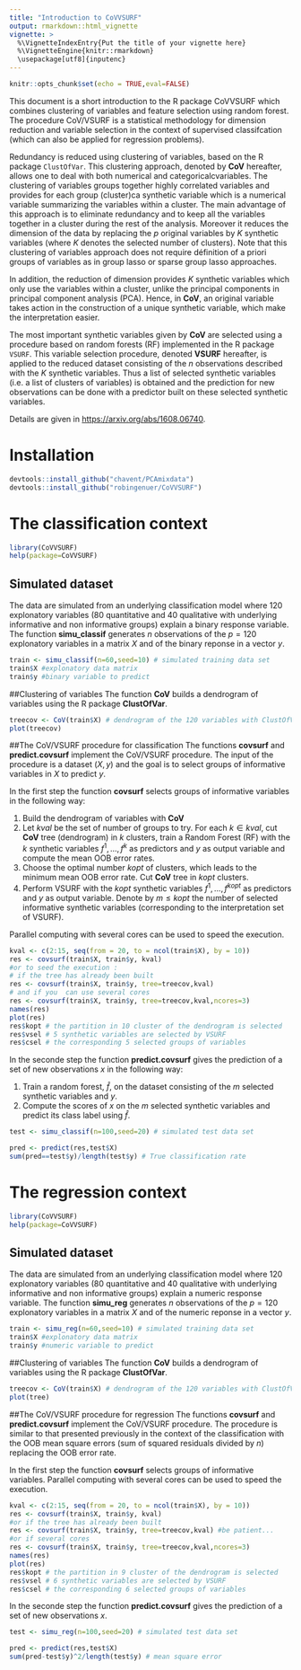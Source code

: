 ```yaml
---
title: "Introduction to CoVVSURF"
output: rmarkdown::html_vignette
vignette: >
  %\VignetteIndexEntry{Put the title of your vignette here}
  %\VignetteEngine{knitr::rmarkdown}
  \usepackage[utf8]{inputenc}
---
```



```r
knitr::opts_chunk$set(echo = TRUE,eval=FALSE)
```

This document is a short introduction to the R package CoVVSURF which combines clustering of variables and feature selection using random forest. The procedure CoV/VSURF is a statistical methodology for dimension reduction and variable selection in the context of supervised classifcation (which can also be applied for regression problems).

Redundancy is reduced using clustering of variables, based on the R package `ClustOfVar`. This clustering approach, denoted by __CoV__ hereafter, allows one to deal with both numerical and categoricalcvariables. The clustering of variables groups together highly correlated variables and provides for each group (cluster)ca synthetic variable which is a numerical variable summarizing the variables within a cluster. The main advantage of this approach is to eliminate redundancy and to keep all the variables together in a cluster during the rest of the analysis. Moreover it reduces the dimension of the data by replacing the $p$ original variables by $K$ synthetic variables (where $K$ denotes the selected number of clusters). Note that this clustering of variables approach does not require définition of a priori groups of variables as in group lasso or sparse group lasso approaches.

In addition, the reduction of dimension provides $K$ synthetic variables which only use the variables within a cluster, unlike
the principal components in principal component analysis (PCA). Hence, in __CoV__, an original variable takes action in the 
construction of a unique synthetic variable, which make the interpretation easier.

The most important synthetic variables given by __CoV__ are selected using a procedure based on random forests (RF) implemented in the R package `VSURF`. This variable selection procedure, denoted __VSURF__ hereafter, is applied to the reduced dataset
consisting of the $n$ observations described with the $K$ synthetic variables. Thus a list of selected synthetic variables (i.e. a list of clusters of variables) is obtained and the prediction for new observations can be done with a predictor built on these selected synthetic variables.

Details are given in [https://arxiv.org/abs/1608.06740](https://arxiv.org/abs/1608.06740).

# Installation

```r
devtools::install_github("chavent/PCAmixdata")
devtools::install_github("robingenuer/CoVVSURF")
```


# The classification context

```r
library(CoVVSURF)
help(package=CoVVSURF)
```


## Simulated dataset
The data are simulated from an underlying classification model where 120 explonatory variables (80 quantitative and 40 qualitative with underlying informative and non informative groups) explain a binary response variable. The function __simu_classif__ generates $n$ observations of the $p=120$ explonatory variables in a matrix $X$ and of the binary reponse in a vector $y$.


```r
train <- simu_classif(n=60,seed=10) # simulated training data set
train$X #explonatory data matrix
train$y #binary variable to predict
```

##Clustering of variables
The function __CoV__ builds a dendrogram of variables using the R package __ClustOfVar__.

\bigskip

```r
treecov <- CoV(train$X) # dendrogram of the 120 variables with ClustOfVar
plot(treecov)
```

##The CoV/VSURF procedure for classification
The functions __covsurf__ and __predict.covsurf__ implement the CoV/VSURF procedure. The input of the procedure is a dataset $(X,y)$ and the goal is to select groups of informative variables in $X$ to predict $y$.  

In the first step the function __covsurf__ selects groups of informative variables in the following way: 
  
  1. Build the dendrogram of variables  with __CoV__ 
  2. Let $kval$ be the set of number of groups to try. For each $k \in kval$, cut __CoV__ tree (dendrogram) in $k$ clusters, train a Random Forest (RF) with the $k$ synthetic variables $f^1,...,f^k$ as predictors and $y$ as output variable and compute the mean OOB error rates.
  3. Choose the optimal number $kopt$ of clusters, which leads to the minimum mean OOB error rate. Cut __CoV__ tree in $kopt$ clusters.
  4. Perform VSURF with the $kopt$ synthetic variables $f^1,...,f^{kopt}$ 
as predictors and $y$ as output variable. Denote by $m \leq kopt$ the number of selected informative synthetic variables (corresponding to the interpretation set of VSURF).

\bigskip
Parallel computing with several cores can be used to speed the execution.
\bigskip
```r
kval <- c(2:15, seq(from = 20, to = ncol(train$X), by = 10))
res <- covsurf(train$X, train$y, kval) 
#or to seed the execution :
# if the tree has already been built
res <- covsurf(train$X, train$y, tree=treecov,kval) 
# and if you  can use several cores
res <- covsurf(train$X, train$y, tree=treecov,kval,ncores=3) 
names(res)
plot(res)
res$kopt # the partition in 10 cluster of the dendrogram is selected
res$vsel # 5 synthetic variables are selected by VSURF
res$csel # the corresponding 5 selected groups of variables 
```

In the seconde step the function  __predict.covsurf__ gives the prediction of a set of new observations $x$ in the following way:

  1. Train a random forest, $\hat{f}$, on the dataset consisting of the $m$ selected synthetic variables and $y$.
  2. Compute the scores of $x$ on the $m$ selected synthetic variables and predict its class label using $\hat{f}$.

\bigskip
```r
test <- simu_classif(n=100,seed=20) # simulated test data set
```

```r
pred <- predict(res,test$X)
sum(pred==test$y)/length(test$y) # True classification rate
```

# The regression context


```r
library(CoVVSURF)
help(package=CoVVSURF)
```

## Simulated dataset
The data are simulated from an underlying classification model where 120 explonatory variables (80 quantitative and 40 qualitative with underlying informative and non informative groups) explain a numeric response variable. The function __simu_reg__ generates $n$ observations of the $p=120$ explonatory variables in a matrix $X$ and of the numeric reponse in a vector $y$.

```r
train <- simu_reg(n=60,seed=10) # simulated training data set
train$X #explonatory data matrix
train$y #numeric variable to predict
```

##Clustering of variables
The function __CoV__ builds a dendrogram of variables using the R package __ClustOfVar__.

\bigskip

```r
treecov <- CoV(train$X) # dendrogram of the 120 variables with ClustOfVar
plot(tree)
```

##The CoV/VSURF procedure for regression
The functions __covsurf__ and __predict.covsurf__ implement the CoV/VSURF procedure. The procedure is similar to that presented previously in the context of the classification with the OOB mean square errors (sum of squared residuals divided by $n$) replacing the OOB error rate.

\bigskip
In the first step the function __covsurf__ selects groups of informative variables. Parallel computing with several cores can be used to speed the execution.

```r
kval <- c(2:15, seq(from = 20, to = ncol(train$X), by = 10))
res <- covsurf(train$X, train$y, kval)
#or if the tree has already been built
res <- covsurf(train$X, train$y, tree=treecov,kval) #be patient...
#or if several cores
res <- covsurf(train$X, train$y, tree=treecov,kval,ncores=3) 
names(res)
plot(res)
res$kopt # the partition in 9 cluster of the dendrogram is selected
res$vsel # 6 synthetic variables are selected by VSURF
res$csel # the corresponding 6 selected groups of variables 
```

In the seconde step the function  __predict.covsurf__ gives the prediction of a set of new observations $x$.

\bigskip
```r
test <- simu_reg(n=100,seed=20) # simulated test data set
```

```r
pred <- predict(res,test$X)
sum(pred-test$y)^2/length(test$y) # mean square error
```
